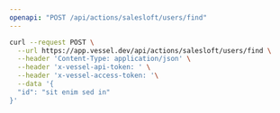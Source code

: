 ```yaml
---
openapi: "POST /api/actions/salesloft/users/find"
---
```


<RequestExample>

```bash Request
curl --request POST \
  --url https://app.vessel.dev/api/actions/salesloft/users/find \
  --header 'Content-Type: application/json' \
  --header 'x-vessel-api-token: ' \
  --header 'x-vessel-access-token: '\
  --data '{
  "id": "sit enim sed in"
}'
```

</RequestExample>
